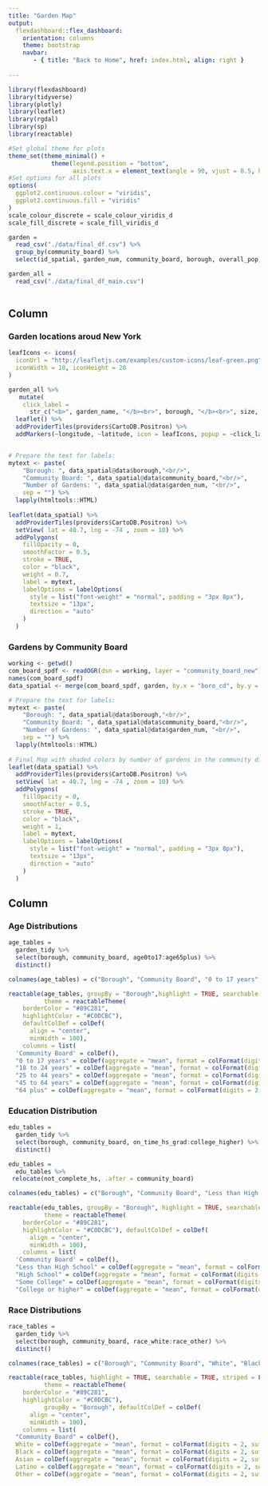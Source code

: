 ```yaml
---
title: "Garden Map"
output: 
  flexdashboard::flex_dashboard:
    orientation: columns
    theme: bootstrap
    navbar:
       - { title: "Back to Home", href: index.html, align: right }
       
---
```



```r
library(flexdashboard)
library(tidyverse)
library(plotly)
library(leaflet)
library(rgdal)
library(sp)
library(reactable)

#Set global theme for plots
theme_set(theme_minimal() + 
            theme(legend.position = "bottom", 
                  axis.text.x = element_text(angle = 90, vjust = 0.5, hjust = 1)))
#Set options for all plots
options(
  ggplot2.continuous.colour = "viridis",
  ggplot2.continuous.fill = "viridis"
)
scale_colour_discrete = scale_colour_viridis_d
scale_fill_discrete = scale_fill_viridis_d

```

```r
garden =
  read_csv("./data/final_df.csv") %>%
  group_by(community_board) %>%
  select(id_spatial, garden_num, community_board, borough, overall_pop, race_white:college_higher, garden_name:longitude)

garden_all = 
  read_csv("./data/final_df_main.csv")
  
```


Column {.tabset .tabset-fade data-width=500}
-----------------------------------------------------------------------

### Garden locations aroud New York

```r
leafIcons <- icons(
  iconUrl = "http://leafletjs.com/examples/custom-icons/leaf-green.png",
  iconWidth = 10, iconHeight = 20
)

garden_all %>%
   mutate(
    click_label =
      str_c("<b>", garden_name, "</b><br>", borough, "</b><br>", size, " acres")) %>% 
  leaflet() %>%
  addProviderTiles(providers$CartoDB.Positron) %>% 
  addMarkers(~longitude, ~latitude, icon = leafIcons, popup = ~click_label)


# Prepare the text for labels:
mytext <- paste(
    "Borough: ", data_spatial@data$borough,"<br/>",
    "Community Board: ", data_spatial@data$community_board,"<br/>", 
    "Number of Gardens: ", data_spatial@data$garden_num, "<br/>", 
    sep = "") %>%
  lapply(htmltools::HTML)
 
leaflet(data_spatial) %>% 
  addProviderTiles(providers$CartoDB.Positron) %>%  
  setView( lat = 40.7, lng = -74 , zoom = 10) %>%
  addPolygons( 
    fillOpacity = 0, 
    smoothFactor = 0.5, 
    stroke = TRUE, 
    color = "black", 
    weight = 0.7,
    label = mytext,
    labelOptions = labelOptions( 
      style = list("font-weight" = "normal", padding = "3px 8px"), 
      textsize = "13px", 
      direction = "auto"
    )
  )
```


### Gardens by Community Board

```r
working <- getwd()
com_board_spdf <- readOGR(dsn = working, layer = "community_board_new")
names(com_board_spdf)
data_spatial <- merge(com_board_spdf, garden, by.x = "boro_cd", by.y = "id_spatial")

# Prepare the text for labels:
mytext <- paste(
    "Borough: ", data_spatial@data$borough,"<br/>",
    "Community Board: ", data_spatial@data$community_board,"<br/>", 
    "Number of Gardens: ", data_spatial@data$garden_num, "<br/>", 
    sep = "") %>%
  lapply(htmltools::HTML)
 
# Final Map with shaded colors by number of gardens in the community district
leaflet(data_spatial) %>% 
  addProviderTiles(providers$CartoDB.Positron) %>%  
  setView( lat = 40.7, lng = -74 , zoom = 10) %>%
  addPolygons( 
    fillOpacity = 0, 
    smoothFactor = 0.5, 
    stroke = TRUE, 
    color = "black", 
    weight = 1,
    label = mytext,
    labelOptions = labelOptions( 
      style = list("font-weight" = "normal", padding = "3px 8px"), 
      textsize = "13px", 
      direction = "auto"
    )
  ) 

```

Column {.tabset .tabset-fade data-width=300}
-----------------------------------------------------------------------

### Age Distributions


```r

age_tables =
  garden_tidy %>% 
  select(borough, community_board, age0to17:age65plus) %>% 
  distinct()

colnames(age_tables) = c("Borough", "Community Board", "0 to 17 years", "18 to 24 years", "25 to 44 years", "45 to 64 years", "65 plus")

reactable(age_tables, groupBy = "Borough",highlight = TRUE, searchable = TRUE, striped = FALSE, fullWidth = FALSE, showSortIcon = FALSE, 
          theme = reactableTheme(
    borderColor = "#89C281",
    highlightColor = "#C0DCBC"), 
    defaultColDef = colDef(
      align = "center",
      minWidth = 100),
    columns = list(
  'Community Board' = colDef(),
  "0 to 17 years" = colDef(aggregate = "mean", format = colFormat(digits = 2, suffix = "%")),
  "18 to 24 years" = colDef(aggregate = "mean", format = colFormat(digits = 2, suffix = "%")),
  "25 to 44 years" = colDef(aggregate = "mean", format = colFormat(digits = 2, suffix = "%")),
  "45 to 64 years" = colDef(aggregate = "mean", format = colFormat(digits = 2, suffix = "%")),
  "64 plus" = colDef(aggregate = "mean", format = colFormat(digits = 2, suffix = "%"))))

```


### Education Distribution

```r

edu_tables =
  garden_tidy %>% 
  select(borough, community_board, on_time_hs_grad:college_higher) %>% 
  distinct()

edu_tables = 
  edu_tables %>% 
 relocate(not_complete_hs, .after = community_board)

colnames(edu_tables) = c("Borough", "Community Board", "Less than High School", "High School", "Some College", "College or higher")

reactable(edu_tables, groupBy = "Borough", highlight = TRUE, searchable = TRUE, striped = FALSE, fullWidth = FALSE, showSortIcon = FALSE,
          theme = reactableTheme(
    borderColor = "#89C281",
    highlightColor = "#C0DCBC"), defaultColDef = colDef(
      align = "center",
      minWidth = 100),
    columns = list(
  'Community Board' = colDef(),
  "Less than High School" = colDef(aggregate = "mean", format = colFormat(digits = 2, suffix = "%")),
  "High School" = colDef(aggregate = "mean", format = colFormat(digits = 2, suffix = "%")),
  "Some College" = colDef(aggregate = "mean", format = colFormat(digits = 2, suffix = "%")),
  "College or higher" = colDef(aggregate = "mean", format = colFormat(digits = 2, suffix = "%"))))
```


### Race Distributions

```r

race_tables =
  garden_tidy %>% 
  select(borough, community_board, race_white:race_other) %>% 
  distinct()

colnames(race_tables) = c("Borough", "Community Board", "White", "Black", "Asian", "Latino", "Other")

reactable(race_tables, highlight = TRUE, searchable = TRUE, striped = FALSE, fullWidth = FALSE, showSortIcon = FALSE, 
          theme = reactableTheme(
    borderColor = "#89C281",
    highlightColor = "#C0DCBC"),
          groupBy = "Borough", defaultColDef = colDef(
      align = "center",
      minWidth = 100),
    columns = list(
  "Community Board" = colDef(),
  White = colDef(aggregate = "mean", format = colFormat(digits = 2, suffix = "%")),
  Black = colDef(aggregate = "mean", format = colFormat(digits = 2, suffix = "%")),
  Asian = colDef(aggregate = "mean", format = colFormat(digits = 2, suffix = "%")),
  Latino = colDef(aggregate = "mean", format = colFormat(digits = 2, suffix = "%")),
  Other = colDef(aggregate = "mean", format = colFormat(digits = 2, suffix = "%"))))

```
